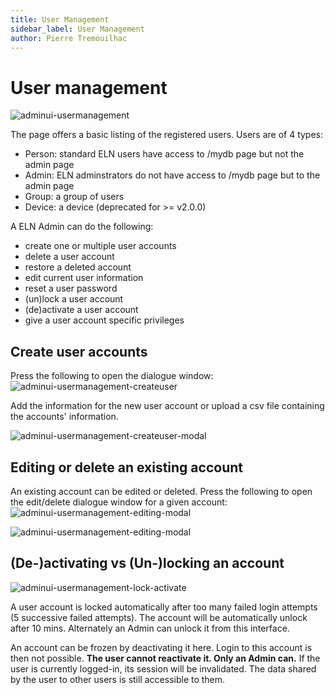 ```yaml
---
title: User Management
sidebar_label: User Management
author: Pierre Tremouilhac
---
```


# User management

![adminui-usermanagement](@site/static/img/admin_ui/admin_ui-user_management.png)

The page offers a basic listing of the registered users.
Users are of 4 types:
- Person: standard ELN users have access to /mydb page but not the admin page
- Admin: ELN adminstrators do not have access to /mydb page but to the admin page
- Group: a group of users
- Device: a device (deprecated for >= v2.0.0)

A ELN Admin can do the following:
- create one or multiple user accounts
- delete a user account
- restore a deleted account
- edit current user information
- reset a user password
- (un)lock a user account
- (de)activate a user account
- give a user account specific privileges

## Create user accounts 

Press the following to open the dialogue window:
![adminui-usermanagement-createuser](@site/static/img/admin_ui/admin_ui-user_management-newuser.png)

Add the information for the new user account or upload a csv file containing the accounts' information.

![adminui-usermanagement-createuser-modal](@site/static/img/admin_ui/admin_ui-user_management-newuser-mod.png)

## Editing or delete an existing account

An existing account can be edited or deleted. 
Press the following to open the edit/delete dialogue window for a given account: 
![adminui-usermanagement-editing-modal](@site/static/img/admin_ui/admin_ui-user_management-editing.png)

![adminui-usermanagement-editing-modal](@site/static/img/admin_ui/admin_ui-user_management-deleting-mod.png)



## (De-)activating vs (Un-)locking an account

![adminui-usermanagement-lock-activate](@site/static/img/admin_ui/admin_ui-user_management-lock-activate.png)

A user account is locked automatically after too many failed login attempts (5 successive failed attempts).
The account will be automatically unlock after 10 mins.
Alternately an Admin can unlock it from this interface.

An account can be frozen by deactivating it here. Login to this account is then not possible.
__The user cannot reactivate it. Only an Admin can.__
If the user is currently logged-in, its session will be invalidated.
The data shared by the user to other users is still accessible to them.







